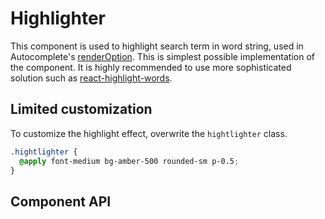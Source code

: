 
# Highlighter

This component is used to highlight search term in word string, used in Autocomplete's [renderOption](./autocomplete/render-option).
This is simplest possible implementation of the component. It is highly recommended to use more sophisticated solution such as [react-highlight-words](https://github.com/bvaughn/react-highlight-words).

<HighlighterPlayground />

## Limited customization

To customize the highlight effect, overwrite the `hightlighter` class.

```css tailwind copy
.hightlighter {
  @apply font-medium bg-amber-500 rounded-sm p-0.5;
}
```

## Component API

<PropsTable properties={properties} name='Highlighter' />
